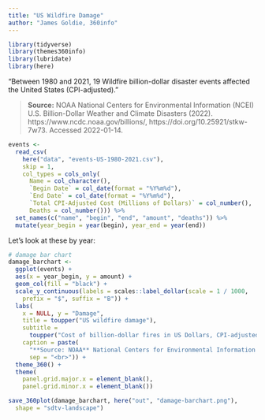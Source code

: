 ```yaml
---
title: "US Wildfire Damage"
author: "James Goldie, 360info"
---
```


```r
library(tidyverse)
library(themes360info)
library(lubridate)
library(here)
```

"Between 1980 and 2021, 19 Wildfire billion-dollar disaster events affected the United States (CPI-adjusted)." 

> **Source:** NOAA National Centers for Environmental Information (NCEI) U.S. Billion-Dollar Weather and Climate Disasters (2022). https://www.ncdc.noaa.gov/billions/, https://doi.org/10.25921/stkw-7w73. Accessed 2022-01-14.

```r
events <-
  read_csv(
    here("data", "events-US-1980-2021.csv"),
    skip = 1,
    col_types = cols_only(
      Name = col_character(),
      `Begin Date` = col_date(format = "%Y%m%d"),
      `End Date` = col_date(format = "%Y%m%d"),
      `Total CPI-Adjusted Cost (Millions of Dollars)` = col_number(),
      Deaths = col_number())) %>%
  set_names(c("name", "begin", "end", "amount", "deaths")) %>%
  mutate(year_begin = year(begin), year_end = year(end))
```

Let's look at these by year:

```r
# damage bar chart
damage_barchart <-
  ggplot(events) +
  aes(x = year_begin, y = amount) +
  geom_col(fill = "black") +
  scale_y_continuous(labels = scales::label_dollar(scale = 1 / 1000,
    prefix = "$", suffix = "B")) +
  labs(
    x = NULL, y = "Damage",
    title = toupper("US wildfire damage"),
    subtitle =
      toupper("Cost of billion-dollar fires in US Dollars, CPI-adjusted"),
    caption = paste(
      "**Source: NOAA** National Centers for Environmental Information (NCEI)","&lt;doi.org/10.25921/stkw-7w73&gt; Accessed 2022-01-14.",
      sep = "<br>")) +
  theme_360() +
  theme(
    panel.grid.major.x = element_blank(),
    panel.grid.minor.x = element_blank())

save_360plot(damage_barchart, here("out", "damage-barchart.png"),
  shape = "sdtv-landscape")


```